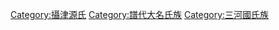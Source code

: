 [[Category:攝津源氏|Category:攝津源氏]]
[[Category:譜代大名氏族|Category:譜代大名氏族]]
[[Category:三河國氏族|Category:三河國氏族]]